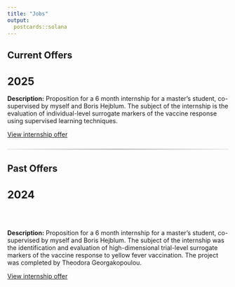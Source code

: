 ```yaml
---
title: "Jobs"
output:
  postcards::solana
---
```

 
## Current Offers

<h1 style="font-size:1.5rem; font-weight:700; margin-bottom:1rem;">
  2025
</h1>

**Description:** Proposition for a 6 month internship for a master's student, co-supervised by myself and Boris Hejblum. The subject of the internship is the evaluation of individual-level surrogate markers of the vaccine response using supervised learning techniques. 

<p>
  <a href="internships/Internship_offer_25_26.pdf" target="_blank" rel="noopener noreferrer">View internship offer</a>
</p>


<hr style="border:0; height:3px;
    background: linear-gradient(90deg, rgba(0,0,0,0.06), rgba(0,0,0,0.22), rgba(0,0,0,0.06));
    margin:1.5rem 0;">

## Past Offers

<h1 style="font-size:1.5rem; font-weight:700; margin-bottom:4rem;">
  2024
</h1>

**Description:** Proposition for a 6 month internship for a master's student, co-supervised by myself and Boris Hejblum. The subject of the internship was the identification and evaluation of high-dimensional trial-level surrogate markers of the vaccine response to yellow fever vaccination. The project was completed by Theodora Georgakopoulou. 

<p>
  <a href="internships/Internship_offer_24_25.pdf" target="_blank" rel="noopener noreferrer">View internship offer</a>
</p>